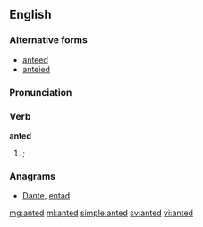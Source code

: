 ==English==

===Alternative forms===
* [[anteed]]
* [[anteied]]
===Pronunciation===
{{audio|en-us-anted.ogg|Audio (US)}}

===Verb===
''' anted '''

# {{past of|ante|nodot=1}}; {{alternative spelling of|anteed|nocap=1}}

===Anagrams===
* [[Dante#English|Dante]], [[entad#English|entad]]

[[mg:anted]]
[[ml:anted]]
[[simple:anted]]
[[sv:anted]]
[[vi:anted]]